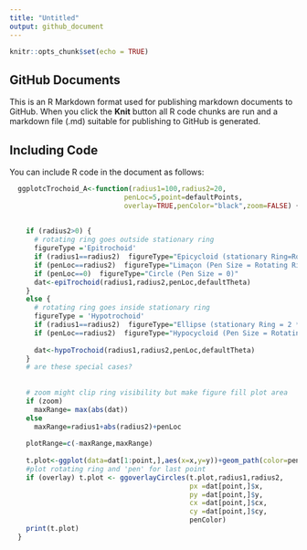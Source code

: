 ```yaml
---
title: "Untitled"
output: github_document
---
```


```r
knitr::opts_chunk$set(echo = TRUE)
```

## GitHub Documents

This is an R Markdown format used for publishing markdown documents to GitHub. When you click the **Knit** button all R code chunks are run and a markdown file (.md) suitable for publishing to GitHub is generated.

## Including Code

You can include R code in the document as follows:

```r
  ggplotcTrochoid_A<-function(radius1=100,radius2=20,
                            penLoc=5,point=defaultPoints,
                            overlay=TRUE,penColor="black",zoom=FALSE) {
    
    
    if (radius2>0) {
      # rotating ring goes outside stationary ring
      figureType ='Epitrochoid'
      if (radius1==radius2)  figureType="Epicycloid (stationary Ring=Rotating Ring)"
      if (penLoc==radius2)  figureType="Limaçon (Pen Size = Rotating Ring)"      
      if (penLoc==0)  figureType="Circle (Pen Size = 0)"      
      dat<-epiTrochoid(radius1,radius2,penLoc,defaultTheta)
    }
    else {
      # rotating ring goes inside stationary ring
      figureType = 'Hypotrochoid'
      if (radius1==radius2)  figureType="Ellipse (stationary Ring = 2 * Rotating Ring)"
      if (penLoc==radius2)  figureType="Hypocycloid (Pen Size = Rotating Ring)"      
      
      dat<-hypoTrochoid(radius1,radius2,penLoc,defaultTheta)
    } 
    # are these special cases?
    
    
    # zoom might clip ring visibility but make figure fill plot area
    if (zoom)
      maxRange= max(abs(dat))
    else
      maxRange=radius1+abs(radius2)+penLoc
    
    plotRange=c(-maxRange,maxRange)
    
    t.plot<-ggplot(data=dat[1:point,],aes(x=x,y=y))+geom_path(color=penColor)+xlim(plotRange)+ylim(plotRange)
    #plot rotating ring and 'pen' for last point
    if (overlay) t.plot <- ggoverlayCircles(t.plot,radius1,radius2,
                                            px =dat[point,]$x,
                                            py =dat[point,]$y,
                                            cx =dat[point,]$cx,
                                            cy =dat[point,]$cy,
                                            penColor)
    print(t.plot)
  } 
  
```

